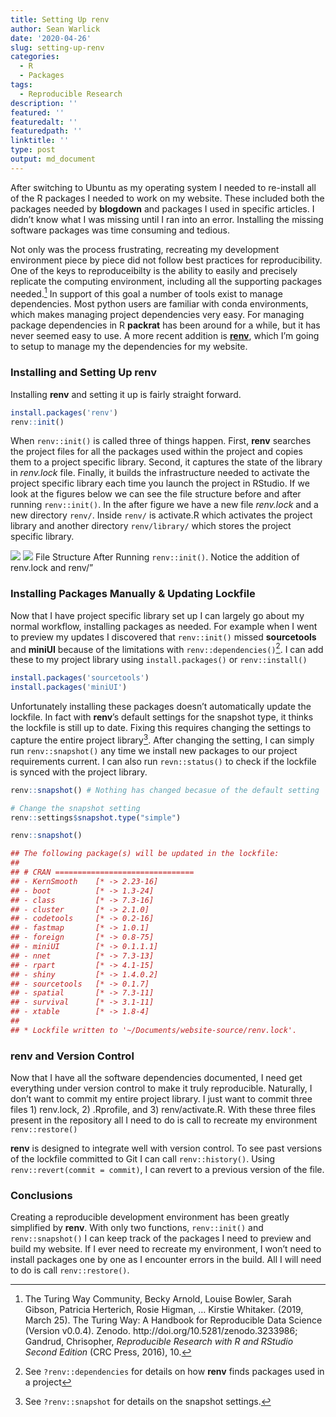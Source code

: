 ```yaml
---
title: Setting Up renv
author: Sean Warlick
date: '2020-04-26'
slug: setting-up-renv
categories:
  - R
  - Packages
tags:
  - Reproducible Research
description: ''
featured: ''
featuredalt: ''
featuredpath: ''
linktitle: ''
type: post
output: md_document
---
```


After switching to Ubuntu as my operating system I needed to re-install all of the R packages I needed to work on my website. These included both the packages needed by **blogdown** and packages I used in specific articles. I didn't know what I was missing until I ran into an error. Installing the missing software packages was time consuming and tedious. 

Not only was the process frustrating, recreating my development environment piece by piece did not follow best practices for reproducibility. One of the keys to reproduceibilty is the ability to easily and precisely replicate the computing environment, including all the supporting packages needed.[^1] In support of this goal a number of tools exist to manage dependencies. Most python users are familiar with conda environments, which makes managing project dependencies very easy. For managing package dependencies in R **packrat** has been around for a while, but it has never seemed easy to use. A more recent addition is [**renv**](https://rstudio.github.io/renv/index.html), which I'm going to setup to manage my the dependencies for my website.

### Installing and Setting Up renv
Installing **renv** and setting it up is fairly straight forward. 

```r
install.packages('renv')
renv::init()
```

When `renv::init()` is called three of things happen. First, **renv** searches the project files for all the packages used within the project and copies them to a project specific library. Second, it captures the state of the library in *renv.lock* file. Finally, it builds the infrastructure needed to activate the project specific library each time you launch the project in RStudio. If we look at the figures below we can see the file structure before and after running `renv::init()`. In the after figure we have a new file *renv.lock* and a new directory `renv/`. Inside `renv/` is activate.R which activates the project library and another directory `renv/library/` which stores the project specific library.

![](/post/2020-04-26-setting-up-renv_files/file_structure_before.png)
![](/post/2020-04-26-setting-up-renv_files/post_init.png)
File Structure After Running `renv::init()`. Notice the addition of renv.lock and renv/"


### Installing Packages Manually & Updating Lockfile 
Now that I have project specific library set up I can largely go about my normal workflow, installing packages as needed. For example when I went to preview my updates I discovered that `renv::init()` missed **sourcetools** and **miniUI** because of the limitations with `renv::dependencies()`[^2]. I can add these to my project library using `install.packages()` or `renv::install()`

```r
install.packages('sourcetools')
install.packages('miniUI')
```

Unfortunately installing these packages doesn't automatically update the lockfile. In fact with **renv**'s default settings for the snapshot type, it thinks the lockfile is still up to date. Fixing this requires changing the settings to capture the entire project library[^3]. After changing the setting, I can simply run `renv::snapshot()` any time we install new packages to our project requirements current. I can also run `revn::status()` to check if the lockfile is synced with the project library. 


```r
renv::snapshot() # Nothing has changed becasue of the default setting
```

```r
# Change the snapshot setting
renv::settings$snapshot.type("simple")

renv::snapshot()

## The following package(s) will be updated in the lockfile:
## 
## # CRAN ===============================
## - KernSmooth    [* -> 2.23-16]
## - boot          [* -> 1.3-24]
## - class         [* -> 7.3-16]
## - cluster       [* -> 2.1.0]
## - codetools     [* -> 0.2-16]
## - fastmap       [* -> 1.0.1]
## - foreign       [* -> 0.8-75]
## - miniUI        [* -> 0.1.1.1]
## - nnet          [* -> 7.3-13]
## - rpart         [* -> 4.1-15]
## - shiny         [* -> 1.4.0.2]
## - sourcetools   [* -> 0.1.7]
## - spatial       [* -> 7.3-11]
## - survival      [* -> 3.1-11]
## - xtable        [* -> 1.8-4]
## 
## * Lockfile written to '~/Documents/website-source/renv.lock'.
```

### renv and Version Control
Now that I have all the software dependencies documented, I need get everything under version control to make it truly reproducible. Naturally, I don't want to commit my entire project library. I just want to commit three files 1) renv.lock, 2) .Rprofile, and 3) renv/activate.R. With these three files present in the repository all I need to do is call to recreate my environment `renv::restore()`

**renv** is designed to integrate well with version control.  To see past versions of the lockfile committed to Git I can call `renv::history()`. Using `renv::revert(commit = commit)`, I can revert to a previous version of the file.

### Conclusions
Creating a reproducible development environment has been greatly simplified by **renv**.  With only two functions, `renv::init()` and `renv::snapshot()` I can keep track of the packages I need to preview and build my website.  If I ever need to recreate my environment, I won't need to install packages one by one as I encounter errors in the build.  All I will need to do is call `renv::restore()`. 


[^1]:The Turing Way Community, Becky Arnold, Louise Bowler, Sarah Gibson, Patricia Herterich, Rosie Higman, … Kirstie Whitaker. (2019, March 25). The Turing Way: A Handbook for Reproducible Data Science (Version v0.0.4). Zenodo. http://doi.org/10.5281/zenodo.3233986;
Gandrud, Chrisopher, *Reproducible Research with R and RStudio
Second Edition* (CRC Press, 2016), 10.

[^2]: See `?renv::dependencies` for details on how **renv** finds packages used in a project
[^3]: See `?renv::snapshot` for details on the snapshot settings. 

